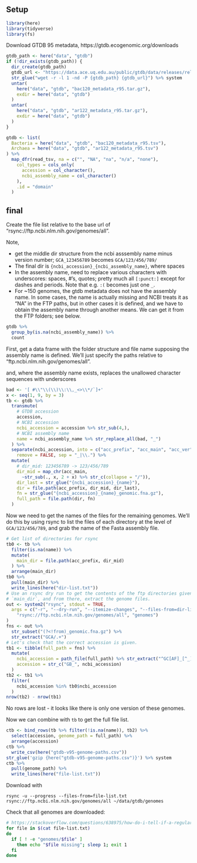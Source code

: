 
## Setup

```r
library(here)
library(tidyverse)
library(fs)
```

Download GTDB 95 metadata, https://gtdb.ecogenomic.org/downloads

```r
gtdb_path <- here("data", "gtdb")
if (!dir_exists(gtdb_path)) {
  dir_create(gtdb_path)
  gtdb_url <- "https://data.ace.uq.edu.au/public/gtdb/data/releases/release95/95.0/"
  str_glue("wget -r -l 1 -nd -P {gtdb_path} {gtdb_url}") %>% system
  untar(
    here("data", "gtdb", "bac120_metadata_r95.tar.gz"),
    exdir = here("data", "gtdb")
  )
  untar(
    here("data", "gtdb", "ar122_metadata_r95.tar.gz"),
    exdir = here("data", "gtdb")
  )
}
```

```r
gtdb <- list(
  Bacteria = here("data", "gtdb", "bac120_metadata_r95.tsv"),
  Archaea = here("data", "gtdb", "ar122_metadata_r95.tsv")
) %>%
  map_dfr(read_tsv, na = c("", "NA", "na", "n/a", "none"),
    col_types = cols_only(
      accession = col_character(), 
      ncbi_assembly_name = col_character()
    ),
    .id = "domain"
  )
```

## final

Create the file list relative to the base url of 
"rsync://ftp.ncbi.nlm.nih.gov/genomes/all".

Note,

- get the middle dir structure from the ncbi asssembly name minus version number;
  `GCA_123456789` becomes `GCA/123/456/789/`
- The final dir is `{ncbi_accession}_{ncbi_assembly_name}`, where spaces
- In the assembly name, need to replace various characters with underscores:
  spaces, #'s, quotes; pretty much all `[:punct:]` except for dashes and
  periods. Note that e.g. `:(` becomes just one `_`.
- For ~150 genomes, the gtdb metadata does not have the assembly name. In some
  cases, the name is actually missing and NCBI treats it as "NA" in the FTP
  paths, but in other cases it is defined, and we have to obtain the assembly
  name through another means. We can get it from the FTP folders; see below.


```r
gtdb %>%
  group_by(is.na(ncbi_assembly_name)) %>%
  count
```

First, get a data frame with the folder structure and file name supposing the
assembly name is defined. We'll just specify the paths relative to 
"ftp.ncbi.nlm.nih.gov/genomes/all".

and, where the assembly name exists,
replaces the unallowed character sequences with underscores

```r
bad <- '[ #\\"\\(\\)\\:\\,_<>\\*/`]+'
x <- seq(1, 9, by = 3)
tb <- gtdb %>% 
  transmute(
    # GTDB accession
    accession, 
    # NCBI accession
    ncbi_accession = accession %>% str_sub(4,), 
    # NCBI assembly name
    name = ncbi_assembly_name %>% str_replace_all(bad, "_")
  ) %>%
  separate(ncbi_accession, into = c("acc_prefix", "acc_main", "acc_ver"),
    remove = FALSE, sep = "_|\\.") %>%
  mutate(
    # dir_mid: 123456789 -> 123/456/789
    dir_mid = map_chr(acc_main,
      ~str_sub(., x, 2 + x) %>% str_c(collapse = "/")),
    dir_last = str_glue("{ncbi_accession}_{name}"),
    dir = file.path(acc_prefix, dir_mid, dir_last),
    fn = str_glue("{ncbi_accession}_{name}_genomic.fna.gz"),
    full_path = file.path(dir, fn)
  )
```


Now we need to get the names of the files for the remaining genomes. We'll do
this by using rsync to list the files of each directory at the level of
`GCA/123/456/789`, and grab the name of the Fasta assembly file.

```r
# Get list of directories for rsync
tb0 <- tb %>%
  filter(is.na(name)) %>%
  mutate(
    main_dir = file.path(acc_prefix, dir_mid)
  ) %>%
  arrange(main_dir)
tb0 %>%
  pull(main_dir) %>%
  write_lines(here("dir-list.txt"))
# Use an rsync dry run to get the contents of the ftp directories given by
# `main_dir`, and from there, extract the genome files.
out <- system2("rsync", stdout = TRUE,
  args = c("-r", "--dry-run", "--itemize-changes", "--files-from=dir-list.txt",
    "rsync://ftp.ncbi.nlm.nih.gov/genomes/all", "genomes")
)
fns <- out %>%
  str_subset("(?<!from)_genomic.fna.gz") %>%
  str_extract("GCA/.+")
# Let's check that the correct accession is given.
tb1 <- tibble(full_path = fns) %>%
  mutate(
    ncbi_accession = path_file(full_path) %>% str_extract("^GC[AF]_[^_]+"),
    accession = str_c("GB_", ncbi_accession)
  )
tb2 <- tb1 %>%
  filter(
    ncbi_accession %in% tb0$ncbi_accession
  )
nrow(tb2) - nrow(tb1)
```

No rows are lost - it looks like there is only one version of these genomes.

Now we can combine with `tb` to get the full file list.
```r
ctb <- bind_rows(tb %>% filter(!is.na(name)), tb2) %>%
  select(accession, genome_path = full_path) %>%
  arrange(accession)
ctb %>%
  write_csv(here("gtdb-v95-genome-paths.csv"))
str_glue('gzip {here("gtdb-v95-genome-paths.csv")}') %>% system
ctb %>%
  pull(genome_path) %>%
  write_lines(here("file-list.txt"))
```

Download with
```
rsync -u --progress --files-from=file-list.txt rsync://ftp.ncbi.nlm.nih.gov/genomes/all ~/data/gtdb/genomes
```

Check that all genomes are downloaded:

```zsh
# https://stackoverflow.com/questions/638975/how-do-i-tell-if-a-regular-file-does-not-exist-in-bash
for file in $(cat file-list.txt)
do
  if [ ! -e "genomes/$file" ]
    then echo "$file missing"; sleep 1; exit 1
  fi
done
```
